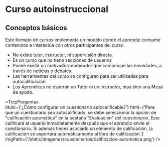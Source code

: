 
# Curso autoinstruccional

## Conceptos básicos
Este formato de cursos implementa un modelo donde el aprendiz consume contenidos e interactúa con otros participantes del curso.
- No existe tutor, instructor, ni supervisión directa.
- Es un curso que no tiene secciones de usuarios
- Puede existir un motivador/moderador que comunique las novedades, a través de noticias o debates.
- Las herramientas del curso se configuran para ser utilizadas para autocalificación.
- Los Aprendices no esperan un Tutor ni un Instructor, mas bien una Mesa de ayuda.

<TctpPreguntas    
    titulo={'¿Cómo configurar un cuestionario autocalificable?'}
    html={'Para que un cuestionario sea autocalificado, se debe seleccionar la opción de "calificación automática" en la pestaña "Evaluación" del cuestionario. Esto calificará al usuario inmediatamente después que el aprendiz envíe el cuestionario. Si además tienes asociado un elemento de calificación, la calificación se exportará automáticamente al libro de calificación.'}    
    imgPath={'/static/imagenes/cuestionarios/calificacion-automatica.png'}
/>